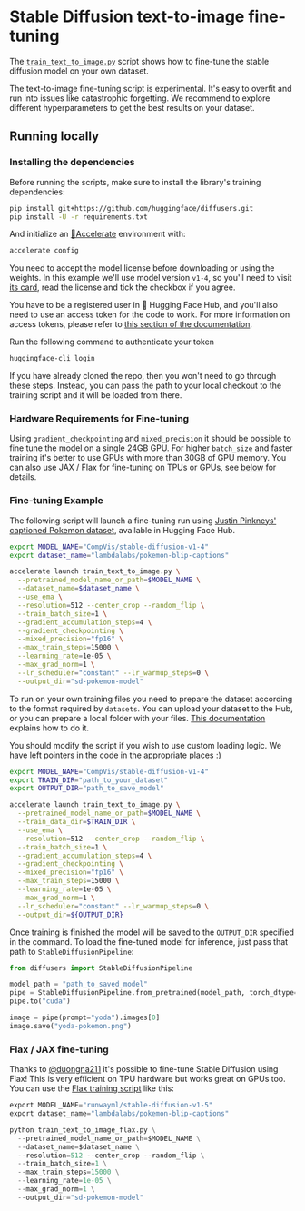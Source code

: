 <!--Copyright 2022 The HuggingFace Team. All rights reserved.

Licensed under the Apache License, Version 2.0 (the "License"); you may not use this file except in compliance with
the License. You may obtain a copy of the License at

http://www.apache.org/licenses/LICENSE-2.0

Unless required by applicable law or agreed to in writing, software distributed under the License is distributed on
an "AS IS" BASIS, WITHOUT WARRANTIES OR CONDITIONS OF ANY KIND, either express or implied. See the License for the
specific language governing permissions and limitations under the License.
-->


# Stable Diffusion text-to-image fine-tuning

The [`train_text_to_image.py`](https://github.com/huggingface/diffusers/tree/main/examples/text_to_image) script shows how to fine-tune the stable diffusion model on your own dataset.

<Tip warning={true}>

The text-to-image fine-tuning script is experimental. It's easy to overfit and run into issues like catastrophic forgetting. We recommend to explore different hyperparameters to get the best results on your dataset.

</Tip>


## Running locally 

### Installing the dependencies

Before running the scripts, make sure to install the library's training dependencies:

```bash
pip install git+https://github.com/huggingface/diffusers.git
pip install -U -r requirements.txt
```

And initialize an [🤗Accelerate](https://github.com/huggingface/accelerate/) environment with:

```bash
accelerate config
```

You need to accept the model license before downloading or using the weights. In this example we'll use model version `v1-4`, so you'll need to visit [its card](https://huggingface.co/CompVis/stable-diffusion-v1-4), read the license and tick the checkbox if you agree. 

You have to be a registered user in 🤗 Hugging Face Hub, and you'll also need to use an access token for the code to work. For more information on access tokens, please refer to [this section of the documentation](https://huggingface.co/docs/hub/security-tokens).

Run the following command to authenticate your token

```bash
huggingface-cli login
```

If you have already cloned the repo, then you won't need to go through these steps. Instead, you can pass the path to your local checkout to the training script and it will be loaded from there.

### Hardware Requirements for Fine-tuning

Using `gradient_checkpointing` and `mixed_precision` it should be possible to fine tune the model on a single 24GB GPU. For higher `batch_size` and faster training it's better to use GPUs with more than 30GB of GPU memory. You can also use JAX / Flax for fine-tuning on TPUs or GPUs, see [below](#flax-jax-finetuning) for details.

### Fine-tuning Example

The following script will launch a fine-tuning run using [Justin Pinkneys' captioned Pokemon dataset](https://huggingface.co/datasets/lambdalabs/pokemon-blip-captions), available in Hugging Face Hub.


```bash
export MODEL_NAME="CompVis/stable-diffusion-v1-4"
export dataset_name="lambdalabs/pokemon-blip-captions"

accelerate launch train_text_to_image.py \
  --pretrained_model_name_or_path=$MODEL_NAME \
  --dataset_name=$dataset_name \
  --use_ema \
  --resolution=512 --center_crop --random_flip \
  --train_batch_size=1 \
  --gradient_accumulation_steps=4 \
  --gradient_checkpointing \
  --mixed_precision="fp16" \
  --max_train_steps=15000 \
  --learning_rate=1e-05 \
  --max_grad_norm=1 \
  --lr_scheduler="constant" --lr_warmup_steps=0 \
  --output_dir="sd-pokemon-model" 
```

To run on your own training files you need to prepare the dataset according to the format required by `datasets`. You can upload your dataset to the Hub, or you can prepare a local folder with your files. [This documentation](https://huggingface.co/docs/datasets/v2.4.0/en/image_load#imagefolder-with-metadata) explains how to do it.

You should modify the script if you wish to use custom loading logic. We have left pointers in the code in the appropriate places :)

```bash
export MODEL_NAME="CompVis/stable-diffusion-v1-4"
export TRAIN_DIR="path_to_your_dataset"
export OUTPUT_DIR="path_to_save_model"

accelerate launch train_text_to_image.py \
  --pretrained_model_name_or_path=$MODEL_NAME \
  --train_data_dir=$TRAIN_DIR \
  --use_ema \
  --resolution=512 --center_crop --random_flip \
  --train_batch_size=1 \
  --gradient_accumulation_steps=4 \
  --gradient_checkpointing \
  --mixed_precision="fp16" \
  --max_train_steps=15000 \
  --learning_rate=1e-05 \
  --max_grad_norm=1 \
  --lr_scheduler="constant" --lr_warmup_steps=0 \
  --output_dir=${OUTPUT_DIR}
```

Once training is finished the model will be saved to the `OUTPUT_DIR` specified in the command. To load the fine-tuned model for inference, just pass that path to `StableDiffusionPipeline`:

```python
from diffusers import StableDiffusionPipeline

model_path = "path_to_saved_model"
pipe = StableDiffusionPipeline.from_pretrained(model_path, torch_dtype=torch.float16)
pipe.to("cuda")

image = pipe(prompt="yoda").images[0]
image.save("yoda-pokemon.png")
```

### Flax / JAX fine-tuning

Thanks to [@duongna211](https://github.com/duongna21) it's possible to fine-tune Stable Diffusion using Flax! This is very efficient on TPU hardware but works great on GPUs too. You can use the [Flax training script](https://github.com/huggingface/diffusers/blob/main/examples/text_to_image/train_text_to_image_flax.py) like this:

```Python
export MODEL_NAME="runwayml/stable-diffusion-v1-5"
export dataset_name="lambdalabs/pokemon-blip-captions"

python train_text_to_image_flax.py \
  --pretrained_model_name_or_path=$MODEL_NAME \
  --dataset_name=$dataset_name \
  --resolution=512 --center_crop --random_flip \
  --train_batch_size=1 \
  --max_train_steps=15000 \
  --learning_rate=1e-05 \
  --max_grad_norm=1 \
  --output_dir="sd-pokemon-model" 
```
